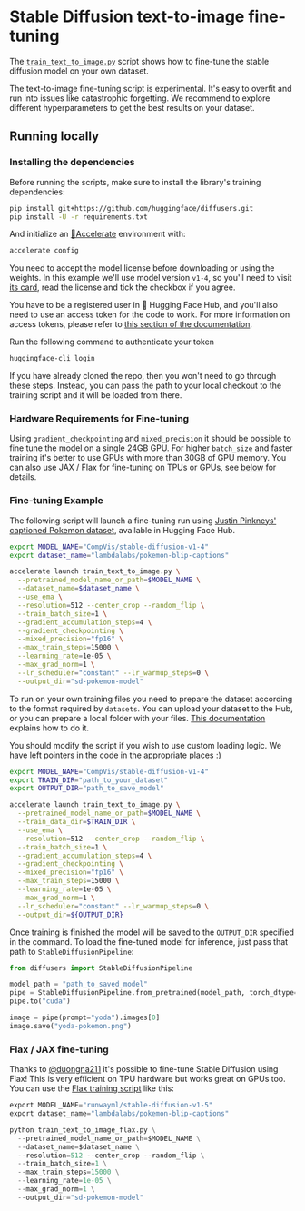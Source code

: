 <!--Copyright 2022 The HuggingFace Team. All rights reserved.

Licensed under the Apache License, Version 2.0 (the "License"); you may not use this file except in compliance with
the License. You may obtain a copy of the License at

http://www.apache.org/licenses/LICENSE-2.0

Unless required by applicable law or agreed to in writing, software distributed under the License is distributed on
an "AS IS" BASIS, WITHOUT WARRANTIES OR CONDITIONS OF ANY KIND, either express or implied. See the License for the
specific language governing permissions and limitations under the License.
-->


# Stable Diffusion text-to-image fine-tuning

The [`train_text_to_image.py`](https://github.com/huggingface/diffusers/tree/main/examples/text_to_image) script shows how to fine-tune the stable diffusion model on your own dataset.

<Tip warning={true}>

The text-to-image fine-tuning script is experimental. It's easy to overfit and run into issues like catastrophic forgetting. We recommend to explore different hyperparameters to get the best results on your dataset.

</Tip>


## Running locally 

### Installing the dependencies

Before running the scripts, make sure to install the library's training dependencies:

```bash
pip install git+https://github.com/huggingface/diffusers.git
pip install -U -r requirements.txt
```

And initialize an [🤗Accelerate](https://github.com/huggingface/accelerate/) environment with:

```bash
accelerate config
```

You need to accept the model license before downloading or using the weights. In this example we'll use model version `v1-4`, so you'll need to visit [its card](https://huggingface.co/CompVis/stable-diffusion-v1-4), read the license and tick the checkbox if you agree. 

You have to be a registered user in 🤗 Hugging Face Hub, and you'll also need to use an access token for the code to work. For more information on access tokens, please refer to [this section of the documentation](https://huggingface.co/docs/hub/security-tokens).

Run the following command to authenticate your token

```bash
huggingface-cli login
```

If you have already cloned the repo, then you won't need to go through these steps. Instead, you can pass the path to your local checkout to the training script and it will be loaded from there.

### Hardware Requirements for Fine-tuning

Using `gradient_checkpointing` and `mixed_precision` it should be possible to fine tune the model on a single 24GB GPU. For higher `batch_size` and faster training it's better to use GPUs with more than 30GB of GPU memory. You can also use JAX / Flax for fine-tuning on TPUs or GPUs, see [below](#flax-jax-finetuning) for details.

### Fine-tuning Example

The following script will launch a fine-tuning run using [Justin Pinkneys' captioned Pokemon dataset](https://huggingface.co/datasets/lambdalabs/pokemon-blip-captions), available in Hugging Face Hub.


```bash
export MODEL_NAME="CompVis/stable-diffusion-v1-4"
export dataset_name="lambdalabs/pokemon-blip-captions"

accelerate launch train_text_to_image.py \
  --pretrained_model_name_or_path=$MODEL_NAME \
  --dataset_name=$dataset_name \
  --use_ema \
  --resolution=512 --center_crop --random_flip \
  --train_batch_size=1 \
  --gradient_accumulation_steps=4 \
  --gradient_checkpointing \
  --mixed_precision="fp16" \
  --max_train_steps=15000 \
  --learning_rate=1e-05 \
  --max_grad_norm=1 \
  --lr_scheduler="constant" --lr_warmup_steps=0 \
  --output_dir="sd-pokemon-model" 
```

To run on your own training files you need to prepare the dataset according to the format required by `datasets`. You can upload your dataset to the Hub, or you can prepare a local folder with your files. [This documentation](https://huggingface.co/docs/datasets/v2.4.0/en/image_load#imagefolder-with-metadata) explains how to do it.

You should modify the script if you wish to use custom loading logic. We have left pointers in the code in the appropriate places :)

```bash
export MODEL_NAME="CompVis/stable-diffusion-v1-4"
export TRAIN_DIR="path_to_your_dataset"
export OUTPUT_DIR="path_to_save_model"

accelerate launch train_text_to_image.py \
  --pretrained_model_name_or_path=$MODEL_NAME \
  --train_data_dir=$TRAIN_DIR \
  --use_ema \
  --resolution=512 --center_crop --random_flip \
  --train_batch_size=1 \
  --gradient_accumulation_steps=4 \
  --gradient_checkpointing \
  --mixed_precision="fp16" \
  --max_train_steps=15000 \
  --learning_rate=1e-05 \
  --max_grad_norm=1 \
  --lr_scheduler="constant" --lr_warmup_steps=0 \
  --output_dir=${OUTPUT_DIR}
```

Once training is finished the model will be saved to the `OUTPUT_DIR` specified in the command. To load the fine-tuned model for inference, just pass that path to `StableDiffusionPipeline`:

```python
from diffusers import StableDiffusionPipeline

model_path = "path_to_saved_model"
pipe = StableDiffusionPipeline.from_pretrained(model_path, torch_dtype=torch.float16)
pipe.to("cuda")

image = pipe(prompt="yoda").images[0]
image.save("yoda-pokemon.png")
```

### Flax / JAX fine-tuning

Thanks to [@duongna211](https://github.com/duongna21) it's possible to fine-tune Stable Diffusion using Flax! This is very efficient on TPU hardware but works great on GPUs too. You can use the [Flax training script](https://github.com/huggingface/diffusers/blob/main/examples/text_to_image/train_text_to_image_flax.py) like this:

```Python
export MODEL_NAME="runwayml/stable-diffusion-v1-5"
export dataset_name="lambdalabs/pokemon-blip-captions"

python train_text_to_image_flax.py \
  --pretrained_model_name_or_path=$MODEL_NAME \
  --dataset_name=$dataset_name \
  --resolution=512 --center_crop --random_flip \
  --train_batch_size=1 \
  --max_train_steps=15000 \
  --learning_rate=1e-05 \
  --max_grad_norm=1 \
  --output_dir="sd-pokemon-model" 
```
